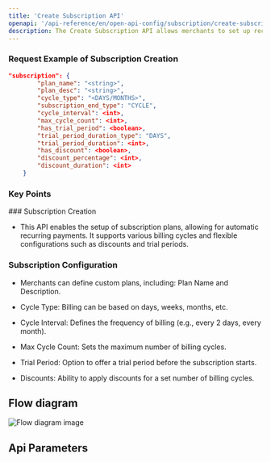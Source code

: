 ```yaml
---
title: 'Create Subscription API'
openapi: '/api-reference/en/open-api-config/subscription/create-subscription.json POST /api/v1/server-to-server-interface/subscription/payment'
description: The Create Subscription API allows merchants to set up recurring billing for customers, offering flexible plans with various billing intervals, trials, and discounts.
---
```


### Request Example of Subscription Creation

```json
"subscription": {
        "plan_name": "<string>",
        "plan_desc": "<string>",
        "cycle_type": "<DAYS/MONTHS>",
        "subscription_end_type": "CYCLE",
        "cycle_interval": <int>,
        "max_cycle_count": <int>,
        "has_trial_period": <boolean>,
        "trial_period_duration_type": "DAYS",
        "trial_period_duration": <int>,
        "has_discount": <boolean>,
        "discount_percentage": <int>,
        "discount_duration": <int>
    }
```

### Key Points

<Info>
  ### Subscription Creation

  * This API enables the setup of subscription plans, allowing for automatic recurring payments. It supports various billing cycles and flexible configurations such as discounts and trial periods.

  ### Subscription Configuration

  * Merchants can define custom plans, including:
    Plan Name and Description.

  * Cycle Type: Billing can be based on days, weeks, months, etc.

  * Cycle Interval: Defines the frequency of billing (e.g., every 2 days, every month).

  * Max Cycle Count: Sets the maximum number of billing cycles.

  * Trial Period: Option to offer a trial period before the subscription starts.

  * Discounts: Ability to apply discounts for a set number of billing cycles.
</Info>

## Flow diagram

![Flow diagram image](/images/timeline-diagram/flows-API-subs-create.svg)

## Api Parameters